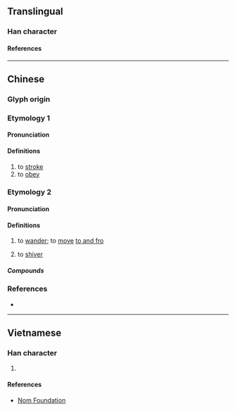 {{character info}}
==Translingual==

===Han character===
{{Han char|rn=64|rad=手|as=09|sn=12|four=52064|canj=QHJU|ids=⿰扌盾}}

====References====
{{Han ref|kx=0442.050|dkj=12352|dj=0793.070|hdz=31920.100|uh=63D7}}

----

==Chinese==

===Glyph origin===
{{Han etym}}

===Etymology 1===
{{zh-forms}}

====Pronunciation====
{{zh-pron
|m=xún
|c=seon6,seon5,tan4,tang4
|mc=y
|oc=y
|cat=v
}}

====Definitions====
{{zh-hanzi}}

# to [[stroke]]
# to [[obey]]

===Etymology 2===
{{zh-forms|alt=騰}}

====Pronunciation====
{{zh-pron
|c=tan4
|cat=v
}}

====Definitions====
{{zh-hanzi}}

# {{lb|zh|Cantonese}} to [[wander]]; to [[move]] [[to and fro]]
#: {{zh-co|揗 嚟 揗 去、揗 上 揗 落|to pace around|C}}
# {{lb|zh|Cantonese}} to [[shiver]] {{attn|zh|please check}}

=====Compounds=====
{{zh-der|揗雞|揗揗震|發蹄揗|手揗腳震}}

===References===
* {{R:yue:mfccd}}

----

==Vietnamese==

===Han character===
{{vi-readings|rs=手09|reading=tuần}}

# {{rfdef|vi|sort=手09}}

====References====
* [http://nomfoundation.org/common/nom_details.php?codepoint=63d7 Nom Foundation]